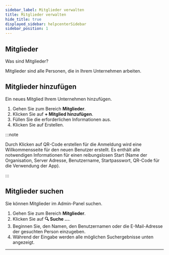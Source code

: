 ```yaml
---
sidebar_label: Mitglieder verwalten
title: Mitglieder verwalten
hide_title: true
displayed_sidebar: helpcenterSidebar
sidebar_position: 1
---
```



<div class="hero hero--primary">
  <div class="container">
    <h2 class="hero__title">Mitglieder</h2>
    <p class="hero__subtitle">Was sind Mitglieder?</p>
    <p>Mitglieder sind alle Personen, die in Ihrem Unternehmen arbeiten.</p>
  </div>
</div>

## Mitglieder hinzufügen

Ein neues Mitglied Ihrem Unternehmen hinzufügen.

<Tabs>
  <TabItem value="desktop" label="Desktop" default>
  <ol>
    <li>Gehen Sie zum Bereich <b>Mitglieder</b>.</li>
    <li>Klicken Sie auf <b>+ Mitglied hinzufügen</b>.</li>
    <li>Füllen Sie die erforderlichen Informationen aus.</li>
    <li>Klicken Sie auf Erstellen.</li>
  </ol>
  </TabItem>
</Tabs>

:::note

Durch Klicken auf QR-Code erstellen für die Anmeldung wird eine Willkommensseite für den neuen Benutzer erstellt. Es enthält alle notwendigen Informationen für einen reibungslosen Start (Name der Organisation, Server Adresse, Benutzername, Startpasswort, QR-Code für die Verwendung der App).

:::

## Mitglieder suchen

Sie können Mitglieder im Admin-Panel suchen.

<Tabs>
  <TabItem value="desktop" label="Desktop" default>
  <ol>
    <li>Gehen Sie zum Bereich <b>Mitglieder</b>.</li>
    <li>Klicken Sie auf <b>🔍 Suche …</b>.</li>
    <li>Beginnen Sie, den Namen, den Benutzernamen oder die E-Mail-Adresse der gesuchten Person einzugeben.</li>
    <li>Während der Eingabe werden alle möglichen Suchergebnisse unten angezeigt.</li>
  </ol>
  </TabItem>
</Tabs>

* * *
